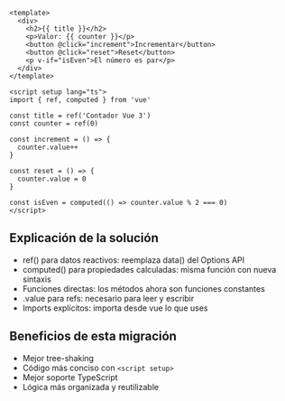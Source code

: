 ```vue
<template>
  <div>
    <h2>{{ title }}</h2>
    <p>Valor: {{ counter }}</p>
    <button @click="increment">Incrementar</button>
    <button @click="reset">Reset</button>
    <p v-if="isEven">El número es par</p>
  </div>
</template>

<script setup lang="ts">
import { ref, computed } from 'vue'

const title = ref('Contador Vue 3')
const counter = ref(0)

const increment = () => {
  counter.value++
}

const reset = () => {
  counter.value = 0
}

const isEven = computed(() => counter.value % 2 === 0)
</script>
```

## Explicación de la solución

- ref() para datos reactivos: reemplaza data() del Options API
- computed() para propiedades calculadas: misma función con nueva sintaxis
- Funciones directas: los métodos ahora son funciones constantes
- .value para refs: necesario para leer y escribir
- Imports explícitos: importa desde vue lo que uses

## Beneficios de esta migración

- Mejor tree-shaking
- Código más conciso con `<script setup>`
- Mejor soporte TypeScript
- Lógica más organizada y reutilizable
